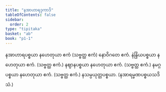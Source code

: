 ```yaml
---
title: "နအာဟာရဒုကာဒိ"
tableOfContents: false
sidebar:
  order: 2
type: "tipitaka"
basket: "ab"
book: "p1-1"
---
```



<DynamicBreadcrumb />

<Division number="160" book="p1-1" e="ch" v="36" p="50">

<Paragraph number="565" book="p1-1">
နအာဟာရပစ္စယာ နဟေတုယာ ဧကံ (သဗ္ဗတ္ထ ဧကံ) နောဝိဂတေ ဧကံ.
</Paragraph>

<Paragraph number="566" book="p1-1">
နဲန္ဒြိယပစ္စယာ နဟေတုယာ ဧကံ. (သဗ္ဗတ္ထ ဧကံ.)
</Paragraph>

<Paragraph number="567" book="p1-1">
နဈာနပစ္စယာ နဟေတုယာ ဧကံ. (သဗ္ဗတ္ထ ဧကံ.)
</Paragraph>

<Paragraph number="568" book="p1-1">
နမဂ္ဂပစ္စယာ နဟေတုယာ ဧကံ. (သဗ္ဗတ္ထ ဧကံ.)
</Paragraph>

<Paragraph number="569" book="p1-1">
နသမ္ပယုတ္တပစ္စယာ. (နအာရမ္မဏပစ္စယသဒိသံ.)
</Paragraph>
</Division>